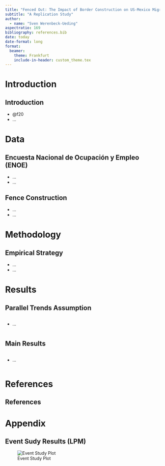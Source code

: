 ```yaml
---
title: "Fenced Out: The Impact of Border Construction on US-Mexico Migration"
subtitle: "A Replication Study"
author: 
  - name: "Sven Werenbeck-Ueding"
aspectratio: 169
bibliography: references.bib
date: today
date-format: long
format:
  beamer:
    theme: Frankfurt
    include-in-header: custom_theme.tex
---
```


# Introduction

## Introduction

- @f20
- ...

# Data

## Encuesta Nacional de Ocupación y Empleo (ENOE)

- ...
- ...

## Fence Construction

- ...
- ...


# Methodology

## Empirical Strategy

- ...
- ...


# Results

## Parallel Trends Assumption

::::  {.columns}
::: {.column width="50%"}
- ...
:::
::: {.column width="50%"}

\begin{figure}
\begin{center}
\includegraphics{../figures/event_plot_logit}
\caption{Event Study Plot}
\end{center}
\end{figure}

:::
::::

## Main Results

::::  {.columns}
::: {.column width="50%"}
- ...
:::
::: {.column width="50%"}

\input{../tables/reg_table}

:::
::::


# References

## References {.allowframebreaks}
::: {#refs}
:::


# Appendix

## Event Sudy Results (LPM)

![Event Study Plot](../figures/event_plot_lpm.png){fig-align="center"}
